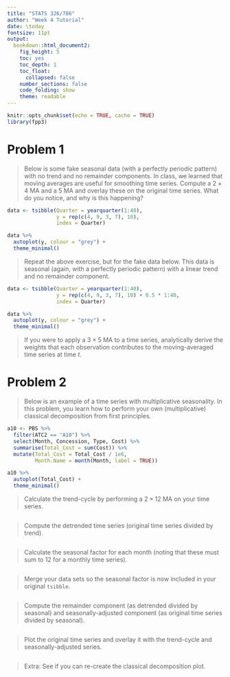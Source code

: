 ---
title: "STATS 326/786"
author: "Week 4 Tutorial"
date: \today
fontsize: 11pt
output:
  bookdown::html_document2:
    fig_height: 5
    toc: yes
    toc_depth: 1
    toc_float:
      collapsed: false
    number_sections: false
    code_folding: show
    theme: readable
---

```{r setup, include=FALSE}
knitr::opts_chunk$set(echo = TRUE, cache = TRUE)
library(fpp3)
```


# Problem 1

> Below is some fake seasonal data (with a perfectly periodic pattern) with no trend and no remainder components.  In class, we learned that moving averages are useful for smoothing time series. Compute a $2 \times 4~\text{MA}$ and a $5~\text{MA}$ and overlay these on the original time series.  What do you notice, and why is this happening?  

```{r, warning = FALSE}

data <- tsibble(Quarter = yearquarter(1:40),
                y = rep(c(4, 9, 3, 7), 10),
                index = Quarter)

data %>% 
  autoplot(y, colour = "grey") + 
  theme_minimal()

```


> Repeat the above exercise, but for the fake data below.  This data is seasonal (again, with a perfectly periodic pattern) with a linear trend and no remainder component.  

```{r, warning=FALSE}

data <- tsibble(Quarter = yearquarter(1:40),
                y = rep(c(4, 9, 3, 7), 10) + 0.5 * 1:40,
                index = Quarter)

data %>% 
  autoplot(y, colour = "grey") + 
  theme_minimal()

```


> If you were to apply a $3 \times 5~\text{MA}$ to a time series, analytically derive the weights that each observation contributes to the moving-averaged time series at time $t$.  



# Problem 2

> Below is an example of a time series with multiplicative seasonality.  In this problem, you learn how to perform your own (multiplicative) classical decomposition from first principles.  

```{r}
a10 <- PBS %>%
  filter(ATC2 == "A10") %>%
  select(Month, Concession, Type, Cost) %>%
  summarise(Total_Cost = sum(Cost)) %>%
  mutate(Total_Cost = Total_Cost / 1e6,
         Month.Name = month(Month, label = TRUE)) 

a10 %>%
  autoplot(Total_Cost) + 
  theme_minimal()
```

> Calculate the trend-cycle by performing a $2\times 12~\text{MA}$ on your time series.

```{r}

```
         
> Compute the detrended time series (original time series divided by trend).    
         
```{r}         

```

> Calculate the seasonal factor for each month (noting that these must sum to 12 for a monthly time series).  

```{r}

```

> Merge your data sets so the seasonal factor is now included in your original `tsibble`.

```{r}

```

> Compute the remainder component (as detrended divided by seasonal) and seasonally-adjusted component (as original time series divided by seasonal).

```{r}

```

> Plot the original time series and overlay it with the trend-cycle and seasonally-adjusted series.  

```{r, warning = FALSE}

```

> Extra: See if you can re-create the classical decomposition plot.

```{r, warning = FALSE}

```
